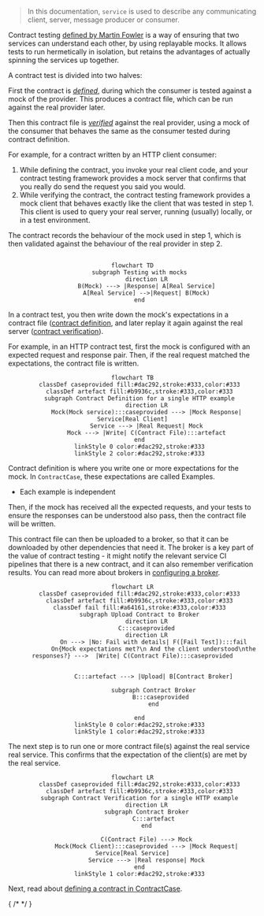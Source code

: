 

> In this documentation, `service` is used to describe any communicating client, server, message producer or consumer.

Contract testing [defined by Martin
Fowler](https://martinfowler.com/bliki/ContractTest.html) 
is a way of ensuring that two services can understand each
other, by using replayable mocks. It allows tests to run hermetically in
isolation, but retains the advantages of actually spinning the services up
together.

A contract test is divided into two halves:

First the contract is [_defined_](../defining-contracts), during which the consumer is tested against
a mock of the provider. This produces a contract file, which can be run against the real provider later.

Then this contract file is [_verified_](../verifying-contracts) against the real
provider, using a mock of the consumer that behaves the same as the consumer
tested during contract definition.

For example, for a contract written by an HTTP client consumer:

1. While defining the contract, you invoke your real client code, and your contract testing framework provides a mock server that confirms that you really do send the request you said you would.
2. While verifying the contract, the contract testing framework provides a mock
   client that behaves exactly like the client that was tested in step 1. This
   client is used to query your real server, running (usually) locally, or in a
   test environment.

The contract records the behaviour of the mock used in step 1, which is then validated against the behaviour of the real provider in step 2.

## 

<span align="center">

```mermaid
flowchart TD
    subgraph Testing with mocks
        direction LR
        B(Mock) ---> |Response| A[Real Service]
        A[Real Service] -->|Request| B(Mock)
    end
```

</span>

In a contract test, you then write down the mock's expectations in a contract
file ([contract definition](../defining-contracts), and later replay it again
against the real server ([contract verification](../verifying-contracts)).

For example, in an HTTP contract test, first the mock is configured with an
expected request and response pair. Then, if the real request matched the
expectations, the contract file is written.

<span align="center">

```mermaid
flowchart TB
    classDef caseprovided fill:#dac292,stroke:#333,color:#333
    classDef artefact fill:#b9936c,stroke:#333,color:#333
    subgraph Contract Definition for a single HTTP example
        direction LR
        Mock(Mock service):::caseprovided ---> |Mock Response| Service[Real Client]
        Service ---> |Real Request| Mock
        Mock ---> |Write| C(Contract File):::artefact
    end
    linkStyle 0 color:#dac292,stroke:#333
    linkStyle 2 color:#dac292,stroke:#333
```

</span>

Contract definition is where you write one or more expectations for the mock. In
`ContractCase`, these expectations are called Examples.

- Each example is independent

Then, if the mock has received all the expected requests, and your tests to ensure
the responses can be understood also pass, then the contract file will be
written.

This contract file can then be uploaded to a broker, so that it can be
downloaded by other dependencies that need it. The broker is a key part of the
value of contract testing - it might notify the
relevant service CI pipelines that there is a new contract, and it can also
remember verification results. You can read more about brokers in [configuring a
broker](../defining-contracts/brokers).

<span align="center">

```mermaid
flowchart LR
    classDef caseprovided fill:#dac292,stroke:#333,color:#333
    classDef artefact fill:#b9936c,stroke:#333,color:#333
    classDef fail fill:#a64161,stroke:#333,color:#333
    subgraph Upload Contract to Broker
        direction LR
        C:::caseprovided
        direction LR
            On ---> |No: Fail with details| F([Fail Test]):::fail
            On{Mock expectations met?\n And the client understood\nthe responses?} --->  |Write| C(Contract File):::caseprovided


            C:::artefact ---> |Upload| B[Contract Broker]

            subgraph Contract Broker
                B:::caseprovided
            end

    end
    linkStyle 0 color:#dac292,stroke:#333
    linkStyle 1 color:#dac292,stroke:#333
```

</span>

The next step is to run one or more contract file(s) against the real service
real service. This confirms that the expectation of the client(s) are met by the real service.

<span align="center">

```mermaid
flowchart LR
    classDef caseprovided fill:#dac292,stroke:#333,color:#333
    classDef artefact fill:#b9936c,stroke:#333,color:#333
    subgraph Contract Verification for a single HTTP example
        direction LR
        subgraph Contract Broker
            C:::artefact
        end

        C(Contract File) ---> Mock
        Mock(Mock Client):::caseprovided ---> |Mock Request| Service[Real Service]
        Service ---> |Real response| Mock
    end
    linkStyle 1 color:#dac292,stroke:#333
```

</span>

Next, read about [defining a contract in ContractCase](../defining-contracts).

{ /* <!--- cspell:dictionaries !html ---> */ }
